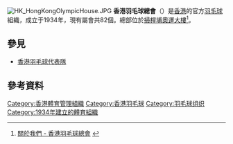 {{NoteTA|G1=Badminton}}
[[File:HK_HongKongOlympicHouse.JPG|thumb]]
'''香港羽毛球總會'''（{{lang-en|Hong Kong Badminton Association}}）是[[香港|香港]]的官方[[羽毛球|羽毛球]]組織，成立于1934年，現有屬會共82個。總部位於[[掃桿埔|掃桿埔]][[奧運大樓|奧運大樓]]<ref>[http://www.hkbadmintonassn.org.hk/zh/aboutus 關於我們 - 香港羽毛球總會] {{webarchive|url=https://web.archive.org/web/20111104074130/http://www.hkbadmintonassn.org.hk/zh/about |date=2011-11-04 }}</ref>。

== 參見 ==
*[[香港羽毛球代表隊|香港羽毛球代表隊]]

==參考資料==
{{reflist}}

{{香港體育總會}}

[[Category:香港體育管理組織|Category:香港體育管理組織]]
[[Category:香港羽毛球|Category:香港羽毛球]]
[[Category:羽毛球组织|Category:羽毛球组织]]
[[Category:1934年建立的體育組織|Category:1934年建立的體育組織]]